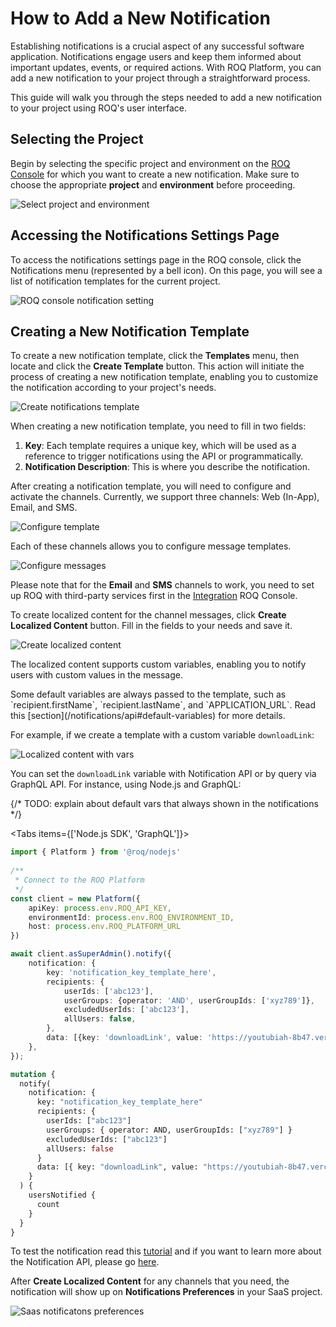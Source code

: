 
# How to Add a New Notification

Establishing notifications is a crucial aspect of any successful software application. Notifications engage users and
keep them informed about important updates, events, or required actions. With ROQ Platform, you can add a new
notification to your project through a straightforward process.

This guide will walk you through the steps needed to add a new notification to your project using ROQ's user interface.

## Selecting the Project

Begin by selecting the specific project and environment on the [ROQ Console](https://console.roq.tech/) for which you
want to create a new notification. Make sure to choose the appropriate **project** and **environment** before
proceeding.

![Select project and environment](/select-project-and-env.png)

## Accessing the Notifications Settings Page

To access the notifications settings page in the ROQ console, click the Notifications menu (represented by a bell icon).
On this page, you will see a list of notification templates for the current project.

![ROQ console notification setting](/project-notification-setting.png)

## Creating a New Notification Template

To create a new notification template, click the **Templates** menu, then locate and click the **Create Template**
button. This action will initiate the process of creating a new notification template, enabling you to customize the
notification according to your project's needs.

![Create notifications template](/create-notifications-template.png)

When creating a new notification template, you need to fill in two fields:

1. **Key**: Each template requires a unique key, which will be used as a reference to trigger notifications using the
   API or programmatically.
2. **Notification Description**: This is where you describe the notification.

After creating a notification template, you will need to configure and activate the channels. Currently, we support
three channels: Web (In-App), Email, and SMS.

![Configure template](/configure-template.png)

Each of these channels allows you to configure message templates.

![Configure messages](/configure-messages-on-channel.png)

Please note that for the **Email** and **SMS** channels to work, you need to set up ROQ with third-party services first
in the [Integration](/mails/integration) ROQ Console.

To create localized content for the channel messages, click **Create Localized Content** button. Fill in the fields to
your needs and save it.

![Create localized content](/cretae-localized-content.png)

The localized content supports custom variables, enabling you to notify users with custom values in the message.

<Callout type="info">
Some default variables are always passed to the template, such as `recipient.firstName`, `recipient.lastName`, and `APPLICATION_URL`. Read this [section](/notifications/api#default-variables) for more details.
</Callout>

For example, if we create a template with a custom variable `downloadLink`:

![Localized content with vars](/localized-content-with-vars.png)

You can set the `downloadLink` variable with Notification API or by query via GraphQL API. For instance, using Node.js
and GraphQL:

{/* TODO: explain about default vars that always shown in the notifications */}

<Tabs items={['Node.js SDK', 'GraphQL']}>
<Tab>

```ts filename="add-notification-example.js"
import { Platform } from '@roq/nodejs'
 
/**
 * Connect to the ROQ Platform
 */
const client = new Platform({
	apiKey: process.env.ROQ_API_KEY,
	environmentId: process.env.ROQ_ENVIRONMENT_ID,
	host: process.env.ROQ_PLATFORM_URL
})

await client.asSuperAdmin().notify({
    notification: {
        key: 'notification_key_template_here',
        recipients: {
            userIds: ['abc123'],
            userGroups: {operator: 'AND', userGroupIds: ['xyz789']},
            excludedUserIds: ['abc123'],
            allUsers: false,
        },
        data: [{key: 'downloadLink', value: 'https://youtubiah-8b47.vercel.app/file/youfile.zip'}],
    },
});
```

</Tab><Tab>

```graphql
mutation {
  notify(
    notification: {
      key: "notification_key_template_here"
      recipients: {
        userIds: ["abc123"]
        userGroups: { operator: AND, userGroupIds: ["xyz789"] }
        excludedUserIds: ["abc123"]
        allUsers: false
      }
      data: [{ key: "downloadLink", value: "https://youtubiah-8b47.vercel.app/file/youfile.zip" }]
    }
  ) {
    usersNotified {
      count
    }
  }
}
```

</Tab></Tabs>

To test the notification read this [tutorial](/notifications/tutorials/test-notification) and if you want to learn more
about the Notification API, please go [here](/notifications/api).

After **Create Localized Content** for any channels that you need, the notification will show up on **Notifications
Preferences** in your SaaS project.

![Saas notificatons preferences](/notification-settings.png)




